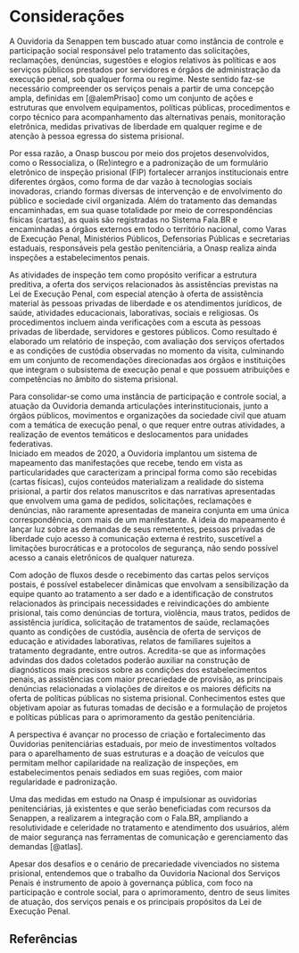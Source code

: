 # Considerações {#sec-consideracoes}

A Ouvidoria da Senappen tem buscado atuar como instância de controle e participação social responsável pelo tratamento das solicitações, reclamações, denúncias, sugestões e elogios relativos às políticas e aos serviços públicos prestados por servidores e órgãos de administração da execução penal, sob qualquer forma ou regime. Neste sentido faz-se necessário compreender os serviços penais a partir de uma concepção ampla, definidas em [@alemPrisao] como um conjunto de ações e estruturas que envolvem equipamentos, políticas públicas, procedimentos e corpo técnico para acompanhamento das alternativas penais, monitoração eletrônica, medidas privativas de liberdade em qualquer regime e de atenção à pessoa egressa do sistema prisional.

Por essa razão, a Onasp buscou por meio dos projetos desenvolvidos, como o Ressocializa, o (Re)integro e a padronização de um formulário eletrônico de inspeção prisional (FIP) fortalecer arranjos institucionais entre diferentes órgãos, como forma de dar vazão à tecnologias sociais inovadoras, criando formas diversas de intervenção e de envolvimento do público e sociedade civil organizada. Além do tratamento das demandas encaminhadas, em sua quase totalidade por meio de correspondências físicas (cartas), as quais são registradas no Sistema Fala.BR e encaminhadas a órgãos externos em todo o território nacional, como Varas de Execução Penal, Ministérios Públicos, Defensorias Públicas e secretarias estaduais, responsáveis pela gestão penitenciária, a Onasp realiza ainda inspeções a estabelecimentos penais.

As atividades de inspeção tem como propósito verificar a estrutura preditiva, a oferta dos serviços relacionados às assistências previstas na Lei de Execução Penal, com especial atenção à oferta de assistência material às pessoas privadas de liberdade e os atendimentos jurídicos, de saúde, atividades educacionais, laborativas, sociais e religiosas. Os procedimentos incluem ainda verificações com a escuta às pessoas privadas de liberdade, servidores e gestores públicos. Como resultado é elaborado um relatório de inspeção, com avaliação dos serviços ofertados e as condições de custódia observadas no momento da visita, culminando em um conjunto de recomendações direcionadas aos órgãos e instituições que integram o subsistema de execução penal e que possuem atribuições e competências no âmbito do sistema prisional.

Para consolidar-se como uma instância de participação e controle social, a atuação da Ouvidoria demanda articulações interinstitucionais, junto a órgãos públicos, movimentos e organizações da sociedade civil que atuam com a temática de execução penal, o que requer entre outras atividades, a realização de eventos temáticos e deslocamentos para unidades federativas.\
Iniciado em meados de 2020, a Ouvidoria implantou um sistema de mapeamento das manifestações que recebe, tendo em vista as particularidades que caracterizam a principal forma como são recebidas (cartas físicas), cujos conteúdos materializam a realidade do sistema prisional, a partir dos relatos manuscritos e das narrativas apresentadas que envolvem uma gama de pedidos, solicitações, reclamações e denúncias, não raramente apresentadas de maneira conjunta em uma única correspondência, com mais de um manifestante. A ideia do mapeamento é lançar luz sobre as demandas de seus remetentes, pessoas privadas de liberdade cujo acesso à comunicação externa é restrito, suscetível a limitações burocráticas e a protocolos de segurança, não sendo possível acesso a canais eletrônicos de qualquer natureza.

Com adoção de fluxos desde o recebimento das cartas pelos serviços postais, é possível estabelecer dinâmicas que envolvam a sensibilização da equipe quanto ao tratamento a ser dado e a identificação de construtos relacionados às principais necessidades e reivindicações do ambiente prisional, tais como denúncias de tortura, violência, maus tratos, pedidos de assistência jurídica, solicitação de tratamentos de saúde, reclamações quanto as condições de custódia, ausência de oferta de serviços de educação e atividades laborativas, relatos de familiares sujeitos a tratamento degradante, entre outros. Acredita-se que as informações advindas dos dados coletados poderão auxiliar na construção de diagnósticos mais precisos sobre as condições dos estabelecimentos penais, as assistências com maior precariedade de provisão, as principais denúncias relacionadas a violações de direitos e os maiores déficits na oferta de políticas públicas no sistema prisional. Conhecimentos estes que objetivam apoiar as futuras tomadas de decisão e a formulação de projetos e políticas públicas para o aprimoramento da gestão penitenciária.

A perspectiva é avançar no processo de criação e fortalecimento das Ouvidorias penitenciárias estaduais, por meio de investimentos voltados para o aparelhamento de suas estruturas e a doação de veículos que permitam melhor capilaridade na realização de inspeções, em estabelecimentos penais sediados em suas regiões, com maior regularidade e padronização.

Uma das medidas em estudo na Onasp é impulsionar as ouvidorias penitenciárias, já existentes e que serão beneficiadas com recursos da Senappen, a realizarem a integração com o Fala.BR, ampliando a resolutividade e celeridade no tratamento e atendimento dos usuários, além de maior segurança nas ferramentas de comunicação e gerenciamento das demandas [@atlas].

Apesar dos desafios e o cenário de precariedade vivenciados no sistema prisional, entendemos que o trabalho da Ouvidoria Nacional dos Serviços Penais é instrumento de apoio à governança pública, com foco na participação e controle social, para o aprimoramento, dentro de seus limites de atuação, dos serviços penais e os principais propósitos da Lei de Execução Penal.

## Referências {.unnumbered}
